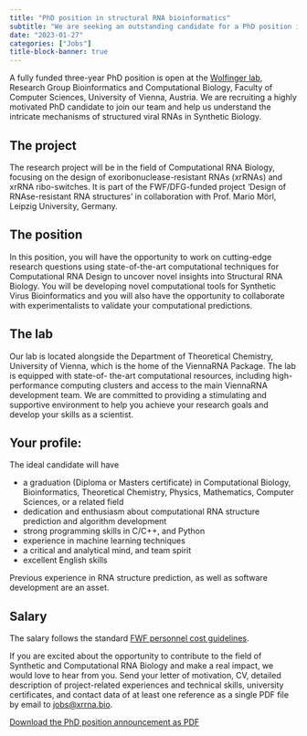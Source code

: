 ```yaml
---
title: "PhD position in structural RNA bioinformatics"
subtitle: "We are seeking an outstanding candidate for a PhD position in computational RNA biology to join our team in Vienna, Austria"
date: "2023-01-27"
categories: ["Jobs"]
title-block-banner: true
---
```

A fully funded three-year PhD position is open at the [Wolfinger lab](https://michaelwolfinger.com), Research Group Bioinformatics and Computational Biology, Faculty of Computer Sciences, University of Vienna, Austria. We are recruiting a highly motivated PhD candidate to join our team and help us understand the intricate mechanisms of structured viral RNAs in Synthetic Biology.

## The project
The research project will be in the field of Computational RNA Biology, focusing on the design of exoribonuclease-resistant RNAs (xrRNAs) and xrRNA ribo-switches. It is part of the FWF/DFG-funded project 'Design of RNAse-resistant RNA structures' in collaboration with Prof. Mario Mörl, Leipzig University, Germany.

## The position
In this position, you will have the opportunity to work on cutting-edge research questions using state-of-the-art computational techniques for Computational RNA Design to uncover novel insights into Structural RNA Biology. You will be developing novel computational tools for Synthetic Virus Bioinformatics and you will also have the opportunity to collaborate with experimentalists to validate your computational predictions.

## The lab
Our lab is located alongside the Department of Theoretical Chemistry, University of Vienna, which is the home of the ViennaRNA Package. The lab is equipped with state-of- the-art computational resources, including high-performance computing clusters and access to the main ViennaRNA development team. We are committed to providing a stimulating and supportive environment to help you achieve your research goals and develop your skills as a scientist.

## Your profile:
The ideal candidate will have
	
- a graduation (Diploma or Masters certificate) in Computational Biology, Bioinformatics, Theoretical Chemistry, Physics, Mathematics, Computer Sciences, or a related field
- dedication and enthusiasm about computational RNA structure prediction and algorithm development
- strong programming skills in C/C++, and Python
- experience in machine learning techniques
- a critical and analytical mind, and team spirit
- excellent English skills

Previous experience in RNA structure prediction, as well as software development are an asset.

## Salary
The salary follows the standard [FWF personnel cost guidelines](https://www.fwf.ac.at/en/research-funding/personnel-costs).

If you are excited about the opportunity to contribute to the field of Synthetic and Computational RNA Biology and make a real impact, we would love to hear from you. Send your letter of motivation, CV, detailed description of project-related experiences and technical skills, university certificates, and contact data of at least one reference as a single PDF file by email to [jobs@xrrna.bio](mailto:jobs@xrrna.bio).

[Download the PhD position announcement as PDF](https://xrrna.bio/files/xrRNA_PhD_Advertisement_xrrna-bio.pdf)

